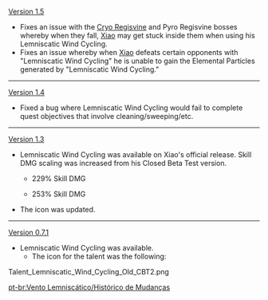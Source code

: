 {{Change History/Header}}
[[Version 1.5]]
*Fixes an issue with the [[Cryo Regisvine]] and Pyro Regisvine bosses whereby when they fall, [[Xiao]] may get stuck inside them when using his Lemniscatic Wind Cycling.
*Fixes an issue whereby when [[Xiao]] defeats certain opponents with "Lemniscatic Wind Cycling" he is unable to gain the Elemental Particles generated by "Lemniscatic Wind Cycling."
----
[[Version 1.4]]
*Fixed a bug where Lemniscatic Wind Cycling would fail to complete quest objectives that involve cleaning/sweeping/etc.
----
[[Version 1.3]]
*Lemniscatic Wind Cycling was available on Xiao's official release. Skill DMG scaling was increased from his Closed Beta Test version.
** {{Color|Old base value:}} 229% Skill DMG
** {{Color|New base value:}} 253% Skill DMG
*The icon was updated.
----
[[Version 0.7.1]]
*Lemniscatic Wind Cycling was available.
** The icon for the talent was the following:
<gallery>
Talent_Lemniscatic_Wind_Cycling_Old_CBT2.png
</gallery>
<noinclude>


[[pt-br:Vento Lemniscático/Histórico de Mudanças]]
</noinclude>